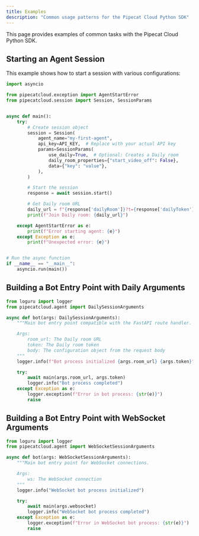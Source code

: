 ```yaml
---
title: Examples
description: "Common usage patterns for the Pipecat Cloud Python SDK"
---
```


This page provides examples of common tasks with the Pipecat Cloud Python SDK.

## Starting an Agent Session

This example shows how to start a session with various configurations:

```python
import asyncio

from pipecatcloud.exception import AgentStartError
from pipecatcloud.session import Session, SessionParams


async def main():
    try:
        # Create session object
        session = Session(
            agent_name="my-first-agent",
            api_key=API_KEY,  # Replace with your actual API key
            params=SessionParams(
                use_daily=True,  # Optional: Creates a Daily room
                daily_room_properties={"start_video_off": False},
                data={"key": "value"},
            ),
        )

        # Start the session
        response = await session.start()

        # Get Daily room URL
        daily_url = f"{response['dailyRoom']}?t={response['dailyToken']}"
        print(f"Join Daily room: {daily_url}")

    except AgentStartError as e:
        print(f"Error starting agent: {e}")
    except Exception as e:
        print(f"Unexpected error: {e}")


# Run the async function
if __name__ == "__main__":
    asyncio.run(main())
```

## Building a Bot Entry Point with Daily Arguments

```python
from loguru import logger
from pipecatcloud.agent import DailySessionArguments

async def bot(args: DailySessionArguments):
    """Main bot entry point compatible with the FastAPI route handler.

    Args:
        room_url: The Daily room URL
        token: The Daily room token
        body: The configuration object from the request body
    """
    logger.info(f"Bot process initialized {args.room_url} {args.token}")

    try:
        await main(args.room_url, args.token)
        logger.info("Bot process completed")
    except Exception as e:
        logger.exception(f"Error in bot process: {str(e)}")
        raise
```

## Building a Bot Entry Point with WebSocket Arguments

```python
from loguru import logger
from pipecatcloud.agent import WebSocketSessionArguments

async def bot(args: WebSocketSessionArguments):
    """Main bot entry point for WebSocket connections.

    Args:
        ws: The WebSocket connection
    """
    logger.info("WebSocket bot process initialized")

    try:
        await main(args.websocket)
        logger.info("WebSocket bot process completed")
    except Exception as e:
        logger.exception(f"Error in WebSocket bot process: {str(e)}")
        raise
```
